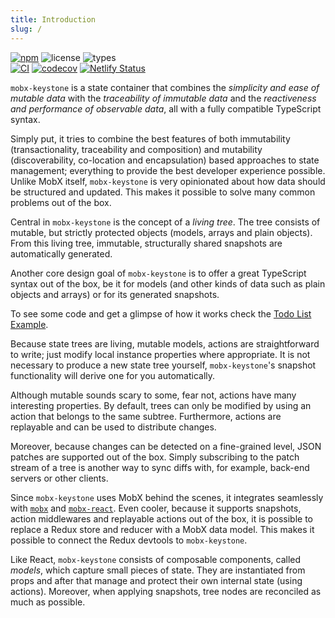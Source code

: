 ```yaml
---
title: Introduction
slug: /
---
```


[![npm](https://img.shields.io/npm/v/mobx-keystone.svg?style=for-the-badge&logo=npm&labelColor=333)](https://www.npmjs.com/package/mobx-keystone)
![license](https://img.shields.io/npm/l/mobx-keystone.svg?style=for-the-badge&labelColor=333)
![types](https://img.shields.io/npm/types/mobx-keystone.svg?style=for-the-badge&logo=typescript&labelColor=333)<br />
[![CI](https://img.shields.io/github/workflow/status/xaviergonz/mobx-keystone/CI?label=CI&logo=github&style=for-the-badge&labelColor=333)](https://github.com/xaviergonz/mobx-keystone/actions/workflows/main.yml)
[![codecov](https://img.shields.io/codecov/c/github/xaviergonz/mobx-keystone?token=6MLRFUBK8V&label=codecov&logo=codecov&style=for-the-badge&labelColor=333)](https://codecov.io/gh/xaviergonz/mobx-keystone)
[![Netlify Status](https://img.shields.io/netlify/c5f60bcb-c1ff-4d04-ad14-1fc34ddbb429?label=netlify&logo=netlify&style=for-the-badge&labelColor=333)](https://app.netlify.com/sites/mobx-keystone/deploys)

`mobx-keystone` is a state container that combines the _simplicity and ease of mutable data_ with the _traceability of immutable data_ and the _reactiveness and performance of observable data_, all with a fully compatible TypeScript syntax.

Simply put, it tries to combine the best features of both immutability (transactionality, traceability and composition) and mutability (discoverability, co-location and encapsulation) based approaches to state management; everything to provide the best developer experience possible.
Unlike MobX itself, `mobx-keystone` is very opinionated about how data should be structured and updated.
This makes it possible to solve many common problems out of the box.

Central in `mobx-keystone` is the concept of a _living tree_. The tree consists of mutable, but strictly protected objects (models, arrays and plain objects).
From this living tree, immutable, structurally shared snapshots are automatically generated.

Another core design goal of `mobx-keystone` is to offer a great TypeScript syntax out of the box, be it for models (and other kinds of data such as plain objects and arrays) or for its generated snapshots.

To see some code and get a glimpse of how it works check the [Todo List Example](./examples/todoList/todoList.mdx).

Because state trees are living, mutable models, actions are straightforward to write; just modify local instance properties where appropriate. It is not necessary to produce a new state tree yourself, `mobx-keystone`'s snapshot functionality will derive one for you automatically.

Although mutable sounds scary to some, fear not, actions have many interesting properties.
By default, trees can only be modified by using an action that belongs to the same subtree.
Furthermore, actions are replayable and can be used to distribute changes.

Moreover, because changes can be detected on a fine-grained level, JSON patches are supported out of the box.
Simply subscribing to the patch stream of a tree is another way to sync diffs with, for example, back-end servers or other clients.

Since `mobx-keystone` uses MobX behind the scenes, it integrates seamlessly with [`mobx`](https://mobx.js.org) and [`mobx-react`](https://github.com/mobxjs/mobx-react).
Even cooler, because it supports snapshots, action middlewares and replayable actions out of the box, it is possible to replace a Redux store and reducer with a MobX data model.
This makes it possible to connect the Redux devtools to `mobx-keystone`.

Like React, `mobx-keystone` consists of composable components, called _models_, which capture small pieces of state. They are instantiated from props and after that manage and protect their own internal state (using actions). Moreover, when applying snapshots, tree nodes are reconciled as much as possible.

